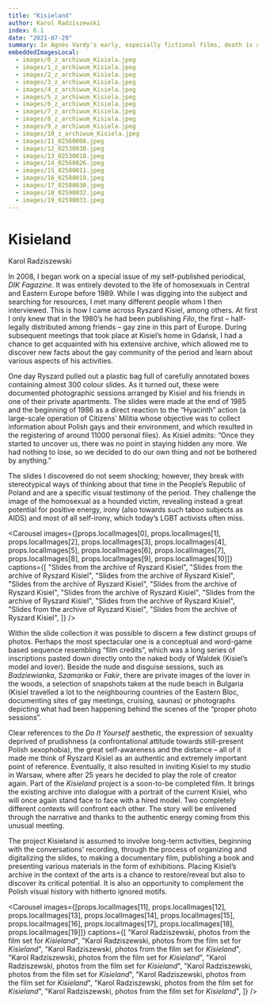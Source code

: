 ```yaml
---
title: "Kisieland"
author: Karol Radziszewski
index: 6.1
date: "2021-07-29"
summary: In Agnès Vardy's early, especially fictional films, death is an existential scandal for the protagonists - it comes out of nowhere, it is absurd, devoid of any sense and justification in a world where beauty and love are synonyms of life. Death appears to be something unthinkable or unimaginable in the strict sense, even if the protagonists have to - or only seemingly - confront it in an individual experience. In Szczęście (Le bonheur, 1965), the death (perhaps suicide) of one of the main characters is the only moment in which the intentionally artificial, overly cheerful and carefree tone of the film is briefly suspended - we see the corpse of a young, beautiful woman whose passing allows us to realize a male fantasy about the almost painless replacement of one woman by another, a wife by a mistress. Thus, dying is not a problem here, at best it deprives the survivors of the problem.
embeddedImagesLocal:
  - images/0_z_archiwum_Kisiela.jpeg
  - images/1_z_archiwum_Kisiela.jpeg
  - images/2_z_archiwum_Kisiela.jpeg
  - images/3_z_archiwum_Kisiela.jpeg
  - images/4_z_archiwum_Kisiela.jpeg
  - images/5_z_archiwum_Kisiela.jpeg
  - images/6_z_archiwum_Kisiela.jpeg
  - images/7_z_archiwum_Kisiela.jpeg
  - images/8_z_archiwum_Kisiela.jpeg
  - images/9_z_archiwum_Kisiela.jpeg
  - images/10_z_archiwum_Kisiela.jpeg
  - images/11_02560008.jpeg
  - images/12_02530030.jpeg
  - images/13_02530018.jpeg
  - images/14_02560026.jpeg
  - images/15_02580011.jpeg
  - images/16_02580019.jpeg
  - images/17_02580030.jpeg
  - images/18_02590032.jpeg
  - images/19_02590033.jpeg
---
```


# Kisieland

<Author>Karol Radziszewski</Author>

In 2008, I began work on a special issue of my self-published periodical, *DIK Fagazine*. It was entirely devoted to the life of homosexuals in Central and Eastern Europe before 1989. While I was digging into the subject and searching for resources, I met many different people whom I then interviewed. This is how I came across Ryszard Kisiel, among others. At first I only knew that in the 1980’s he had been publishing *Filo*, the first – half-legally distributed among friends – gay zine in this part of Europe. During subsequent meetings that took place at Kisiel’s home in Gdańsk, I had a chance to get acquainted with his extensive archive, which allowed me to discover new facts about the gay community of the period and learn about various aspects of his activities.
<br />

One day Ryszard pulled out a plastic bag full of carefully annotated boxes containing almost 300 colour slides. As it turned out, these were documented photographic sessions arranged by Kisiel and his friends in one of their private apartments. The slides were made at the end of 1985 and the beginning of 1986 as a direct reaction to the “Hyacinth” action (a large-scale operation of Citizens’ Militia whose objective was to collect information about Polish gays and their environment, and which resulted in the registering of around 11000 personal files). As Kisiel admits: “Once they started to uncover us, there was no point in staying hidden any more. We had nothing to lose, so we decided to do our own thing and not be bothered by anything.”
<br />

The slides I discovered do not seem shocking; however, they break with stereotypical ways of thinking about that time in the People’s Republic of Poland and are a specific visual testimony of the period. They challenge the image of the homosexual as a hounded victim, revealing instead a great potential for positive energy, irony (also towards such taboo subjects as AIDS) and most of all self-irony, which today’s LGBT activists often miss.
<br />

<Carousel
  images={[props.localImages[0], props.localImages[1], props.localImages[2], props.localImages[3], props.localImages[4], props.localImages[5], props.localImages[6], props.localImages[7], props.localImages[8], props.localImages[9], props.localImages[10]]}
  captions={[
    "Slides from the archive of Ryszard Kisiel",
    "Slides from the archive of Ryszard Kisiel",
    "Slides from the archive of Ryszard Kisiel",
    "Slides from the archive of Ryszard Kisiel",
    "Slides from the archive of Ryszard Kisiel",
    "Slides from the archive of Ryszard Kisiel",
    "Slides from the archive of Ryszard Kisiel",
    "Slides from the archive of Ryszard Kisiel",
    "Slides from the archive of Ryszard Kisiel",
    "Slides from the archive of Ryszard Kisiel",
  ]}
/>

Within the slide collection it was possible to discern a few distinct groups of photos. Perhaps the most spectacular one is a conceptual and word-game based sequence resembling “film credits”, which was a long series of inscriptions pasted down directly onto the naked body of Waldek (Kisiel’s model and lover). Beside the nude and disguise sessions, such as *Badziewianka*, *Szamanka* or *Fakir*, there are private images of the lover in the woods, a selection of snapshots taken at the nude beach in Bulgaria (Kisiel travelled a lot to the neighbouring countries of the Eastern Bloc, documenting sites of gay meetings, cruising, saunas) or photographs depicting what had been happening behind the scenes of the “proper photo sessions”.
<br />

Clear references to the *Do It Yourself* aesthetic, the expression of sexuality deprived of prudishness (a confrontational attitude towards still-present Polish sexophobia), the great self-awareness and the distance – all of it made me think of Ryszard Kisiel as an authentic and extremely important point of reference. Eventually, it also resulted in inviting Kisiel to my studio in Warsaw, where after 25 years he decided to play the role of creator again. Part of the *Kisieland* project is a soon-to-be completed film. It brings the existing archive into dialogue with a portrait of the current Kisiel, who will once again stand face to face with a hired model. Two completely different contexts will confront each other. The story will be enlivened through the narrative and thanks to the authentic energy coming from this unusual meeting.
<br />

The project Kisieland is assumed to involve long-term activities, beginning with the conversations’ recording, through the process of organizing and digitalizing the slides, to making a documentary film, publishing a book and presenting various materials in the form of exhibitions. Placing Kisiel’s archive in the context of the arts is a chance to restore/reveal but also to discover its critical potential. It is also an opportunity to complement the Polish visual history with hitherto ignored motifs.

<Carousel
  images={[props.localImages[11], props.localImages[12], props.localImages[13], props.localImages[14], props.localImages[15], props.localImages[16], props.localImages[17], props.localImages[18], props.localImages[19]]}
  captions={[
    "Karol Radziszewski, photos from the film set for *Kisieland*",
    "Karol Radziszewski, photos from the film set for *Kisieland*",
    "Karol Radziszewski, photos from the film set for *Kisieland*",
    "Karol Radziszewski, photos from the film set for *Kisieland*",
    "Karol Radziszewski, photos from the film set for *Kisieland*",
    "Karol Radziszewski, photos from the film set for *Kisieland*",
    "Karol Radziszewski, photos from the film set for *Kisieland*",
    "Karol Radziszewski, photos from the film set for *Kisieland*",
    "Karol Radziszewski, photos from the film set for *Kisieland*",
  ]}
/>